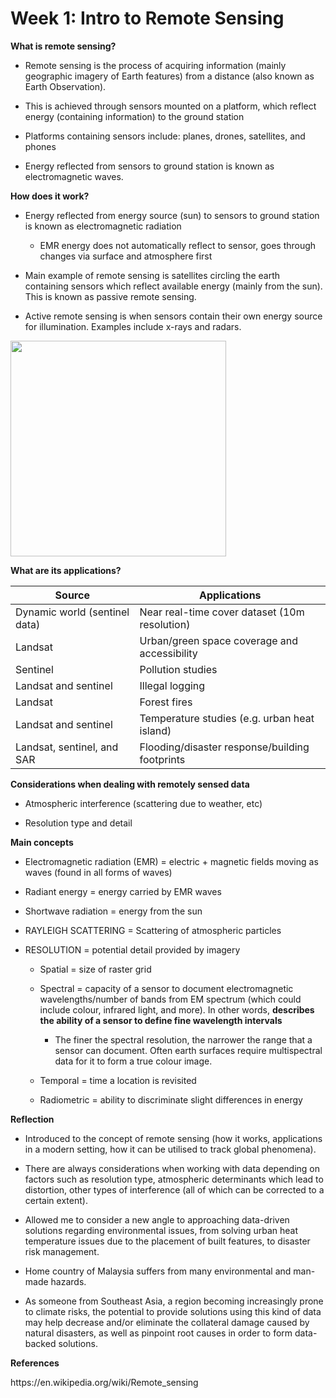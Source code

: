 # Week 1: Intro to Remote Sensing

**What is remote sensing?**

-   Remote sensing is the process of acquiring information (mainly geographic imagery of Earth features) from a distance (also known as Earth Observation).

-   This is achieved through sensors mounted on a platform, which reflect energy (containing information) to the ground station

-   Platforms containing sensors include: planes, drones, satellites, and phones

-   Energy reflected from sensors to ground station is known as electromagnetic waves.

**How does it work?**

-   Energy reflected from energy source (sun) to sensors to ground station is known as electromagnetic radiation

    -   EMR energy does not automatically reflect to sensor, goes through changes via surface and atmosphere first

-   Main example of remote sensing is satellites circling the earth containing sensors which reflect available energy (mainly from the sun). This is known as passive remote sensing.

-   Active remote sensing is when sensors contain their own energy source for illumination. Examples include x-rays and radars.

![](images/paste-9A4DB67A.png){width="345"}

**What are its applications?**

| Source                        | Applications                                   |
|-------------------------------|------------------------------------------------|
| Dynamic world (sentinel data) | Near real-time cover dataset (10m resolution)  |
| Landsat                       | Urban/green space coverage and accessibility   |
| Sentinel                      | Pollution studies                              |
| Landsat and sentinel          | Illegal logging                                |
| Landsat                       | Forest fires                                   |
| Landsat and sentinel          | Temperature studies (e.g. urban heat island)   |
| Landsat, sentinel, and SAR    | Flooding/disaster response/building footprints |

**Considerations when dealing with remotely sensed data**

-   Atmospheric interference (scattering due to weather, etc)

-   Resolution type and detail

**Main concepts**

-   Electromagnetic radiation (EMR) = electric + magnetic fields moving as waves (found in all forms of waves)

-   Radiant energy = energy carried by EMR waves

-   Shortwave radiation = energy from the sun

-   RAYLEIGH SCATTERING = Scattering of atmospheric particles

-   RESOLUTION = potential detail provided by imagery

    -   Spatial = size of raster grid

    -   Spectral = capacity of a sensor to document electromagnetic wavelengths/number of bands from EM spectrum (which could include colour, infrared light, and more). In other words, **describes the ability of a sensor to define fine wavelength intervals**

        -   The finer the spectral resolution, the narrower the range that a sensor can document. Often earth surfaces require multispectral data for it to form a true colour image.

    -   Temporal = time a location is revisited

    -   Radiometric = ability to discriminate slight differences in energy

**Reflection**

-   Introduced to the concept of remote sensing (how it works, applications in a modern setting, how it can be utilised to track global phenomena).

-   There are always considerations when working with data depending on factors such as resolution type, atmospheric determinants which lead to distortion, other types of interference (all of which can be corrected to a certain extent).

-   Allowed me to consider a new angle to approaching data-driven solutions regarding environmental issues, from solving urban heat temperature issues due to the placement of built features, to disaster risk management.

-   Home country of Malaysia suffers from many environmental and man-made hazards.

-   As someone from Southeast Asia, a region becoming increasingly prone to climate risks, the potential to provide solutions using this kind of data may help decrease and/or eliminate the collateral damage caused by natural disasters, as well as pinpoint root causes in order to form data-backed solutions.

**References**

https://en.wikipedia.org/wiki/Remote_sensing
